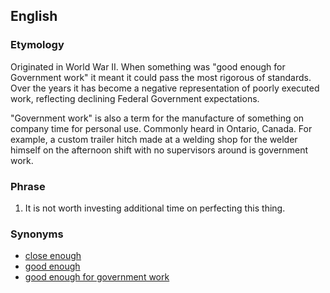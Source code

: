 ==English==

===Etymology===
Originated in World War II. When something was "good enough for Government work" it meant it could pass the most rigorous of standards. Over the years it has become a negative representation of poorly executed work, reflecting declining Federal Government expectations. <!--i.e. the wackiest things have Federal Grants.-->

"Government work" is also a term for the manufacture of something on company time for personal use. Commonly heard in Ontario, Canada. For example, a custom trailer hitch made at a welding shop for the welder himself on the afternoon shift with no supervisors around is government work.

===Phrase===
{{infl|en|phrase|head=[[close]] [[enough]] [[for]] [[government]] [[work]]}}

# {{idiom|jocular|disparaging|slang}} It is not worth investing additional time on perfecting this thing.

===Synonyms===
* [[close enough]]
* [[good enough]]
* [[good enough for government work]]